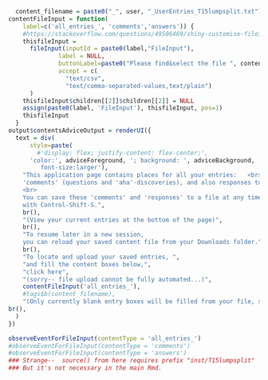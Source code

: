 ```r
  content_filename = paste0("_", user, "_UserEntries_T15lumpsplit.txt")
contentFileInput = function(
    label=c('all_entries_', 'comments','answers')) {
    #https://stackoverflow.com/questions/49506469/shiny-customise-fileinput?rq=1
    thisfileInput =
      fileInput(inputId = paste0(label,"FileInput"), 
              label = NULL,
              buttonLabel=paste0("Please find&select the file ", content_filename),
              accept = c(
                "text/csv",
                "text/comma-separated-values,text/plain")
      )
    thisfileInput$children[[2]]$children[[2]] = NULL
    assign(paste0(label, 'FileInput'), thisfileInput, pos=1)
    thisfileInput
  }
output$contentsAdviceOutput = renderUI({
  text = div(
      style=paste(
        #'display: flex; justify-content: flex-center;',
      'color:', adviceForeground, '; background: ', adviceBackground, ';
         font-size:larger'),
    "This application page contains places for all your entries:   <br>
    'comments' (questions and 'aha'-discoveries), and also responses to imbedded questions.
    <br>
    You can save these 'comments' and 'responses' to a file at any time, 
    with Control-Shift-S.", 
    br(), 
    "(View your current entries at the bottom of the page)", 
    br(), 
    "To resume later in a new session, 
    you can reload your saved content file from your Downloads folder.",
    br(),
    "To locate and upload your saved entries, ",
    "and fill the content boxes below,", 
    "click here", 
    "(sorry-- file upload cannot be fully automated...)",
    contentFileInput('all_entries_'), 
    #tags$b(content_filename), 
    "(Only currently blank entry boxes will be filled from your file, so your current entries will NOT be clobbered by empty space.)",
br(),
  )
})

```

```r
observeEventForFileInput(contentType = 'all_entries_')
#observeEventForFileInput(contentType = 'comments')
#observeEventForFileInput(contentType = 'answers')
### Strange--  source() from here requires prefix "inst/T15lumpsplit"
### But it's not necessary in the main Rmd.
```


